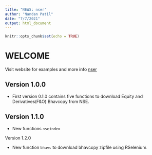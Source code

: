 ---
title: "NEWS: nser"
author: "Nandan Patil"
date: "7/7/2021"
output: html_document
---

```{r setup, include=FALSE}
knitr::opts_chunk$set(echo = TRUE)
```

# WELCOME

Visit website for examples and more info [nser](https://nandp1.github.io/nser/)

## Version 1.0.0

* First version 0.1.0 contains five functions to download Equity and Derivatives(F&O) Bhavcopy from NSE. 

## Version 1.1.0

* New functions ```nseindex```

Version 1.2.0

* New function ```bhavs``` to download bhavcopy zipfile using RSelenium.

